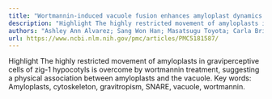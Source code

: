 ```yaml
---
title: "Wortmannin-induced vacuole fusion enhances amyloplast dynamics in Arabidopsiszigzag1hypocotyls"
description: "Highlight The highly restricted movement of amyloplasts in graviperceptive cells of zig-1 hypocotyls is overcome by wortmannin treatment, suggesting a physical association between amyloplasts and the ..."
authors: "Ashley Ann Alvarez; Sang Won Han; Masatsugu Toyota; Carla Brillada; Jiameng Zheng; Simon Gilroy; Marcela Rojas-Pierce"
url: https://www.ncbi.nlm.nih.gov/pmc/articles/PMC5181587/
---
```


Highlight The highly restricted movement of amyloplasts in graviperceptive cells of zig-1 hypocotyls is overcome by wortmannin treatment, suggesting a physical association between amyloplasts and the vacuole. Key words: Amyloplasts, cytoskeleton, gravitropism, SNARE, vacuole, wortmannin.
